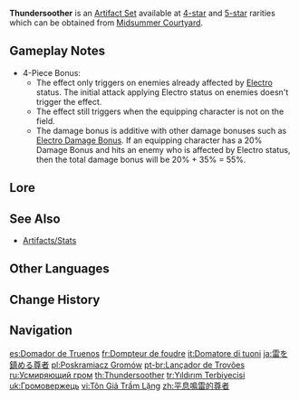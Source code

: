 {{Artifact Set Infobox
|title     = Thunder&shy;soother
|id        = 501
|displayid = 507
|flower    = Thundersoother's Heart
|plume     = Thundersoother's Plume
|sands     = Hour of Soothing Thunder
|goblet    = Thundersoother's Goblet
|circlet   = Thundersoother's Diadem
|2pcBonus  = {{Color|[[Electro RES]]}} increased by 40%.
|4pcBonus  = Increases DMG against opponents affected by {{Electro}} by 35%.
|source4.1 = [[Midsummer Courtyard]]
|source5.1 = [[Midsummer Courtyard]]
|source5.2 = [[Artifact Strongbox]]
|eff_att1  = Elemental RES Increase
|eff_att2  = Electro RES Increase
|eff_att3  = DMG Bonus
}}
'''Thundersoother''' is an [[Artifact Set]] available at [[:Category:4-Star Artifacts|4-star]] and [[:Category:5-Star Artifacts|5-star]] rarities which can be obtained from [[Midsummer Courtyard]].

==Gameplay Notes==
*4-Piece Bonus:
**The effect only triggers on enemies already affected by [[Electro]] status. The initial attack applying Electro status on enemies doesn't trigger the effect.
**The effect still triggers when the equipping character is not on the field.
**The damage bonus is additive with other damage bonuses such as [[Electro Damage Bonus]]. If an equipping character has a 20% Damage Bonus and hits an enemy who is affected by Electro status, then the total damage bonus will be 20% + 35% = 55%.

==Lore==
{{Artifact Lore}}

==See Also==
*[[Artifacts/Stats]]

==Other Languages==
{{Other Languages
|en       = Thundersoother
|zhs      = 平息鸣雷的尊者
|zhs_rm   = Píngxī Míng Léi de Zūnzhě
|zht      = 平息鳴雷的尊者
|zht_rm   = Píngxí Míng Léi de Zūnzhě
|zh_tl    = Thunder-Calming Saint
|ja       = 雷を鎮める尊者
|ja_rm    = Kaminari wo Shizumeru Sonja
|ja_tl    = Lightning-Repressing Saint
|ko       = 뇌명을 평정한 존자
|ko_rm    = Noemyeong-eul Pyeongjeonghan Jonja
|ko_tl    = Thunder-Repressing Saint
|es       = Domador de Truenos
|es_tl    = Lightning Tamer
|fr       = Dompteur de foudre
|fr_tl    = Lightning Tamer
|ru       = Усмиряющий гром
|ru_tl    = Pacifying the Thunder
|th       = Thundersoother
|vi       = Tôn Giả Trầm Lặng
|vi_tl    = Tranquil Sage
|de       = Donner beruhigender Weiser
|de_tl    = Thundersoothing Sage
|id       = Thundersoother
|pt       = Lançador de Trovões
|pt_tl    = Launcher of Thunders
|tr       = Yıldırım Terbiyecisi
|tr_tl    = Lightning Tamer
|it       = Domatore di tuoni
|it_tl    = Thunder Tamer
}}

==Change History==
{{Change History|1.0}}

==Navigation==
{{Artifact Navbox}}

[[es:Domador de Truenos]]
[[fr:Dompteur de foudre]]
[[it:Domatore di tuoni]]
[[ja:雷を鎮める尊者]]
[[pl:Poskramiacz Gromów]]
[[pt-br:Lançador de Trovões]]
[[ru:Усмиряющий гром]]
[[th:Thundersoother]]
[[tr:Yıldırım Terbiyecisi]]
[[uk:Громовержець]]
[[vi:Tôn Giả Trầm Lặng]]
[[zh:平息鳴雷的尊者]]